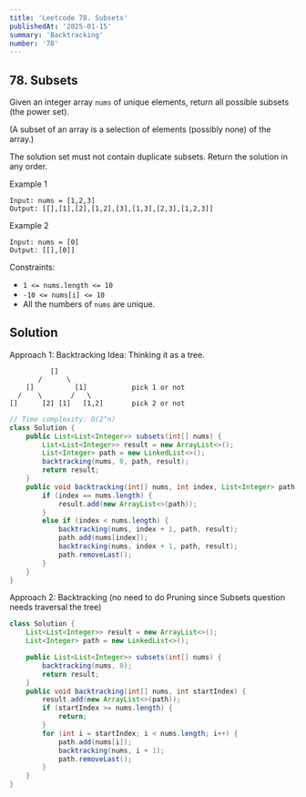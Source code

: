 ```yaml
---
title: 'Leetcode 78. Subsets'
publishedAt: '2025-01-15'
summary: 'Backtracking'
number: '78'
---
```


## 78. Subsets

Given an integer array `nums` of unique elements, return all possible subsets (the power set).

(A subset of an array is a selection of elements (possibly none) of the array.)

The solution set must not contain duplicate subsets. Return the solution in any order.


Example 1
`````
Input: nums = [1,2,3]
Output: [[],[1],[2],[1,2],[3],[1,3],[2,3],[1,2,3]]
`````

Example 2
`````
Input: nums = [0]
Output: [[],[0]]
`````

Constraints:

- `1 <= nums.length <= 10`
- `-10 <= nums[i] <= 10`
- All the numbers of `nums` are unique.


## Solution
Approach 1: Backtracking
Idea: Thinking it as a tree.
````
          []
       /      \
    []          [1]           pick 1 or not
  /    \       /   \
[]      [2] [1]   [1,2]       pick 2 or not
````

````JAVA
// Time complexity: O(2^n)
class Solution {
    public List<List<Integer>> subsets(int[] nums) {
        List<List<Integer>> result = new ArrayList<>();
        List<Integer> path = new LinkedList<>();
        backtracking(nums, 0, path, result);
        return result;
    }
    public void backtracking(int[] nums, int index, List<Integer> path, List<List<Integer>> result) {
        if (index == nums.length) {
            result.add(new ArrayList<>(path));
        }
        else if (index < nums.length) {
            backtracking(nums, index + 1, path, result);
            path.add(nums[index]);
            backtracking(nums, index + 1, path, result);
            path.removeLast();
        }
    }
}
````

Approach 2: Backtracking (no need to do Pruning since Subsets question needs traversal the tree)
````JAVA
class Solution {
    List<List<Integer>> result = new ArrayList<>();
    List<Integer> path = new LinkedList<>();

    public List<List<Integer>> subsets(int[] nums) {
        backtracking(nums, 0);
        return result;
    }
    public void backtracking(int[] nums, int startIndex) {
        result.add(new ArrayList<>(path));
        if (startIndex >= nums.length) {
            return;
        }
        for (int i = startIndex; i < nums.length; i++) {
            path.add(nums[i]);
            backtracking(nums, i + 1);
            path.removeLast();
        }
    }
}
````
